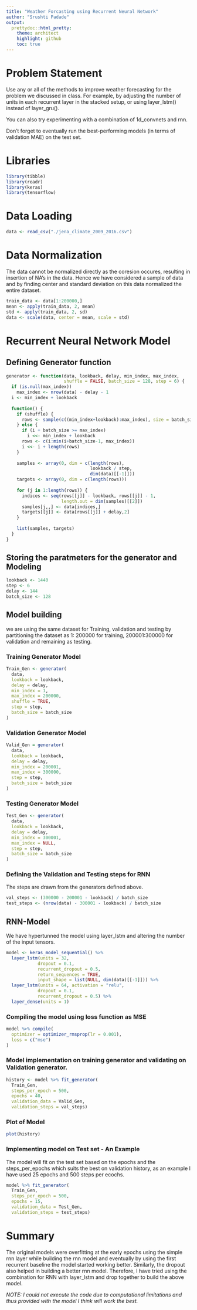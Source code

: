 ---
title: "Weather Forcasting using Recurrent Neural Network"
author: "Srushti Padade"
output:
  prettydoc::html_pretty:
    theme: architect
    highlight: github
    toc: true
---

# **Problem Statement**

Use any or all of the methods to improve weather forecasting for the problem we discussed in class. For example, by adjusting the number of units in each recurrent layer in the stacked setup, or using layer_lstm() instead of layer_gru().

You can also try experimenting with a combination of 1d_convnets and rnn.

Don’t forget to eventually run the best-performing models (in terms of validation MAE) on the test set.

# Libraries

```{r, eval=FALSE}
library(tibble)
library(readr)
library(keras)
library(tensorflow)
```

# Data Loading

```{r, eval=FALSE}
data <- read_csv("./jena_climate_2009_2016.csv")
```

# Data Normalization

The data cannot be normalized directly as the coresion occures, resulting in insertion of NA's in the data.
Hence we have considered a sample of data and by finding center and standard deviation on this data normalized the entire dataset.

```{r, eval=FALSE}
train_data <- data[1:200000,]
mean <- apply(train_data, 2, mean)
std <- apply(train_data, 2, sd)
data <- scale(data, center = mean, scale = std)
```

# Recurrent Neural Network Model

## Defining Generator function

```{r, eval=FALSE}
generator <- function(data, lookback, delay, min_index, max_index,
                      shuffle = FALSE, batch_size = 128, step = 6) {
  if (is.null(max_index))
    max_index <- nrow(data) - delay - 1
  i <- min_index + lookback
  
  function() {
    if (shuffle) {
      rows <- sample(c((min_index+lookback):max_index), size = batch_size)
    } else {
      if (i + batch_size >= max_index)
        i <<- min_index + lookback
      rows <- c(i:min(i+batch_size-1, max_index))
      i <<- i + length(rows)
    }
    
    samples <- array(0, dim = c(length(rows), 
                                lookback / step,
                                dim(data)[[-1]]))
    targets <- array(0, dim = c(length(rows)))
    
    for (j in 1:length(rows)) {
      indices <- seq(rows[[j]] - lookback, rows[[j]] - 1, 
                     length.out = dim(samples)[[2]])
      samples[j,,] <- data[indices,]
      targets[[j]] <- data[rows[[j]] + delay,2]
    }            
    
    list(samples, targets)
  }
}
```

## Storing the paratmeters for the generator and Modeling

```{r, eval=FALSE}
lookback <- 1440
step <- 6
delay <- 144
batch_size <- 128
```

## Model building

we are using the same dataset for Training, validation and testing by partitioning the dataset as 1: 200000 for training, 200001:300000 for validation and remaining as testing.

### Training Generator Model

```{r, eval=FALSE}
Train_Gen <- generator(
  data,
  lookback = lookback,
  delay = delay,
  min_index = 1,
  max_index = 200000,
  shuffle = TRUE,
  step = step, 
  batch_size = batch_size
)
```

### Validation Generator Model

```{r, eval=FALSE}
Valid_Gen = generator(
  data,
  lookback = lookback,
  delay = delay,
  min_index = 200001,
  max_index = 300000,
  step = step,
  batch_size = batch_size
)
```

### Testing Generator Model

```{r, eval=FALSE}
Test_Gen <- generator(
  data,
  lookback = lookback,
  delay = delay,
  min_index = 300001,
  max_index = NULL,
  step = step,
  batch_size = batch_size
)
```

### Defining the Validation and Testing steps for RNN

The steps are drawn from the generators defined above.

```{r, eval=FALSE}
val_steps <- (300000 - 200001 - lookback) / batch_size
test_steps <- (nrow(data) - 300001 - lookback) / batch_size
```

## RNN-Model

We have hypertunned the model using layer_lstm and altering the number of the input tensors.

```{r, eval=FALSE}
model <- keras_model_sequential() %>% 
  layer_lstm(units = 32, 
            dropout = 0.1, 
            recurrent_dropout = 0.5,
            return_sequences = TRUE,
            input_shape = list(NULL, dim(data)[[-1]])) %>% 
  layer_lstm(units = 64, activation = "relu",
            dropout = 0.1,
            recurrent_dropout = 0.5) %>% 
  layer_dense(units = 1)
```

### Compiling the model using loss function as MSE

```{r, eval=FALSE}
model %>% compile(
  optimizer = optimizer_rmsprop(lr = 0.001),
  loss = c("mse")
)
```

### Model implementation on training generator and validating on Validation generator.

```{r, eval=FALSE}
history <- model %>% fit_generator(
  Train_Gen,
  steps_per_epoch = 500,
  epochs = 40,
  validation_data = Valid_Gen,
  validation_steps = val_steps)
```

### Plot of Model

```{r, eval=FALSE}
plot(history)
```

### Implementing model on Test set -  An Example

The model will fit on the test set based on the epochs and the steps_per_epochs which suits the best on validation history, as an example I have used 25 epochs and 500 steps per ecochs.

```{r, eval=FALSE}
model %>% fit_generator(
  Train_Gen,
  steps_per_epoch = 500,
  epochs = 15,
  validation_data = Test_Gen,
  validation_steps = test_steps)
```

# Summary

The original models were overfitting at the early epochs using the simple rnn layer while building the rnn model and eventually by using the first recurrent baseline the model started working better. Similarly, the dropout also helped in building a better rnn model.
Therefore, I have tried using the combination for RNN with layer_lstm and drop together to build the above model.

*NOTE: I could not execute the code due to computational limitations and thus provided with the model I think will work the best.*
